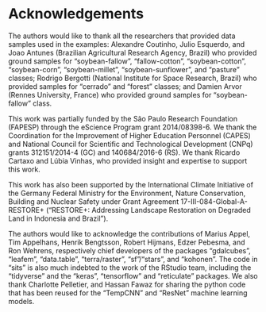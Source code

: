 # Acknowledgements {-}

The authors would like to thank all the researchers that provided data samples used in the examples: Alexandre Coutinho, Julio Esquerdo, and Joao Antunes (Brazilian Agricultural Research Agency, Brazil) who provided ground samples for "soybean-fallow", "fallow-cotton", "soybean-cotton", "soybean-corn", "soybean-millet", "soybean-sunflower", and "pasture" classes; Rodrigo Bergotti (National Institute for Space Research, Brazil) who provided samples for "cerrado" and "forest" classes; and Damien Arvor (Rennes University, France) who provided ground samples for "soybean-fallow" class. 

This work was partially funded by the São Paulo Research Foundation (FAPESP) through the eScience Program grant 2014/08398-6. We thank the Coordination for the Improvement of Higher Education Personnel (CAPES) and National Council for Scientific and Technological Development (CNPq) grants 312151/2014-4 (GC) and 140684/2016-6 (RS). We thank Ricardo Cartaxo and Lúbia Vinhas, who provided insight and expertise to support this work.

This work has also been supported by the International Climate Initiative of the Germany Federal Ministry for the Environment, Nature Conservation, Building and Nuclear Safety under Grant Agreement 17-III-084-Global-A-RESTORE+ ("RESTORE+: Addressing Landscape Restoration on Degraded Land in Indonesia and Brazil"). 

The authors would like to acknowledge the contributions of Marius Appel, Tim Appelhans, Henrik Bengtsson, Robert Hijmans, Edzer Pebesma, and Ron Wehrens, respectively chief developers of the packages "gdalcubes", "leafem", "data.table", "terra/raster", "sf"/"stars", and "kohonen". The code in "sits" is also much indebted to the work of the RStudio team, including the "tidyverse" and  the "keras", "tensorflow" and "reticulate" packages. We also thank Charlotte Pelletier, and Hassan Fawaz for sharing the python code that has been reused for the "TempCNN" and "ResNet" machine learning models.